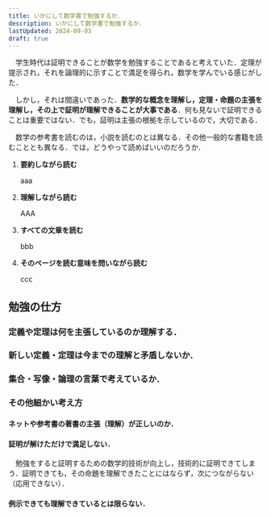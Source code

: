 ```yaml
---
title: いかにして数学書で勉強するか．
description: いかにして数学書で勉強するか．
lastUpdated: 2024-09-03
draft: true
---
```

　学生時代は証明できることが数学を勉強することであると考えていた．定理が提示され，それを論理的に示すことで満足を得られ，数学を学んでいる感じがした．

　しかし，それは間違いであった．**数学的な概念を理解し，定理・命題の主張を理解し，その上で証明が理解できることが大事である**．何も見ないで証明できることは重要ではない．でも，証明は主張の根拠を示しているので，大切である．

　数学の参考書を読むのは，小説を読むのとは異なる．その他一般的な書籍を読むこととも異なる．では，どうやって読めばいいのだろうか．

1. **要約しながら読む**

    aaa

1. **理解しながら読む**

    AAA

1. **すべての文章を読む**

    bbb

1. **そのページを読む意味を問いながら読む**

    ccc

## 勉強の仕方
### 定義や定理は何を主張しているのか理解する．
### 新しい定義・定理は今までの理解と矛盾しないか．
### 集合・写像・論理の言葉で考えているか．

### その他細かい考え方
#### ネットや参考書の著書の主張（理解）が正しいのか．
#### 証明が解けただけで満足しない．
　勉強をすると証明するための数学的技術が向上し，技術的に証明できてしまう．証明できても，その命題を理解できたことにはならず，次につながらない（応用できない）．
#### 例示できても理解できているとは限らない．
